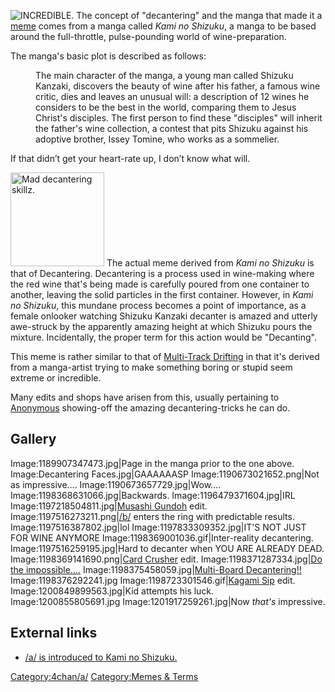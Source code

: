[[Image:Decantering.png|thumb|right|INCREDIBLE.]]
The concept of "decantering" and the manga that made it a [[meme]] comes from a manga called ''Kami no Shizuku'', a manga to be based around the full-throttle, pulse-pounding world of wine-preparation.

The manga's basic plot is described as follows:
: The main character of the manga, a young man called Shizuku Kanzaki, discovers the beauty of wine after his father, a famous wine critic, dies and leaves an unusual will: a description of 12 wines he considers to be the best in the world, comparing them to Jesus Christ's disciples. The first person to find these "disciples" will inherit the father's wine collection, a contest that pits Shizuku against his adoptive brother, Issey Tomine, who works as a sommelier.

If that didn’t get your heart-rate up, I don’t know what will.

[[Image:Decantering Trick.jpg|thumb|150px|Mad decantering skillz.]]
The actual meme derived from ''Kami no Shizuku'' is that of Decantering. Decantering is a process used in wine-making where the red wine that's being made is carefully poured from one container to another, leaving the solid particles in the first container. However, in ''Kami no Shizuku'', this mundane process becomes a point of importance, as a female onlooker watching Shizuku Kanzaki decanter is amazed and utterly awe-struck by the apparently amazing height at which Shizuku pours the mixture. Incidentally, the proper term for this action would be "Decanting".

This meme is rather similar to that of [[Multi-Track Drifting]] in that it's derived from a manga-artist trying to make something boring or stupid seem extreme or incredible.

Many edits and shops have arisen from this, usually pertaining to [[Anonymous]] showing-off the amazing decantering-tricks he can do.

== Gallery ==
<gallery>
Image:1189907347473.jpg|Page in the manga prior to the one above.
Image:Decantering Faces.jpg|GAAAAAASP
Image:1190673021652.png|Not as impressive....
Image:1190673657729.jpg|Wow....
Image:1198368631066.jpg|Backwards.
Image:1196479371604.jpg|IRL
Image:1197218504811.jpg|[[Musashi Gundoh]] edit.
Image:1197516273211.png|[[/b/]] enters the ring with predictable results.
Image:1197516387802.jpg|lol
Image:1197833309352.jpg|IT'S NOT JUST FOR WINE ANYMORE
Image:1198369001036.gif|Inter-reality decantering.
Image:1197516259195.jpg|Hard to decanter when YOU ARE ALREADY DEAD.
Image:1198369141690.png|[[/a/#Card Crusher|Card Crusher]] edit.
Image:1198371287334.jpg|[[Tengen Toppa Gurren-Lagann#ROW ROW FIGHT THE POWER|Do the impossible....]]
Image:1198375458059.jpg|[[Multi-Track Drifting|Multi-Board Decantering!!]]
Image:1198376292241.jpg
Image:1198723301546.gif|[[Lucky Star#Kagami Sip|Kagami Sip]] edit.
Image:1200849899563.jpg|Kid attempts his luck.
Image:1200855805691.jpg
Image:1201917259261.jpg|Now ''that's'' impressive.
</gallery>

== External links ==
* [http://4chanarchive.org/brchive/dspl_thread.php5?thread_id=5604708&x=a+manga+about+wine#5605229 [[/a/]] is introduced to Kami no Shizuku.]

[[Category:4chan/a/]][[Category:Memes & Terms]]